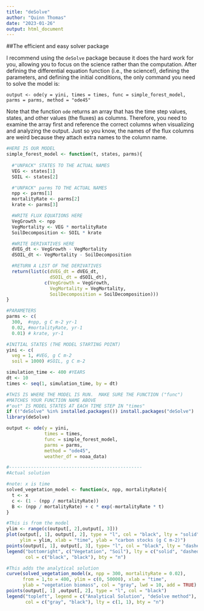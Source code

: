 ```yaml
---
title: "deSolve"
author: "Quinn Thomas"
date: "2023-01-26"
output: html_document
---
```


##The efficient and easy solver package

I recommend using the `deSolve` package because it does the hard work for you, allowing you to focus on the science rather than the computation.  After defining the differential equation function (i.e., the science!), defining the parameters, and defining the initial conditions, the only command you need to solve the model is:

```
output <- ode(y = yini, times = times, func = simple_forest_model, parms = parms, method = "ode45"
```

Note that the function `ode` returns an array that has the time step values, states, and other values (the fluxes) as columns. Therefore, you need to examine the array first and reference the correct columns when visualizing and analyzing the output.  Just so you know, the names of the flux columns are weird because they attach extra names to the column name.

```r

#HERE IS OUR MODEL
simple_forest_model <- function(t, states, parms){
  
  #"UNPACK" STATES TO THE ACTUAL NAMES
  VEG <- states[1]
  SOIL <- states[2]

  #"UNPACK" parms TO THE ACTUAL NAMES
  npp <- parms[1]
  mortalityRate <- parms[2]
  krate <- parms[3]

  #WRITE FLUX EQUATIONS HERE
  VegGrowth <- npp 
  VegMortality <- VEG * mortalityRate
  SoilDecomposition <- SOIL * krate

  #WRITE DERIVATIVES HERE
  dVEG_dt <- VegGrowth - VegMortality
  dSOIL_dt <- VegMortality - SoilDecomposition

  #RETURN A LIST OF THE DERIVATIVES
  return(list(c(dVEG_dt = dVEG_dt, 
                dSOIL_dt = dSOIL_dt),
              c(VegGrowth = VegGrowth, 
                VegMortality = VegMortality, 
                SoilDecomposition = SoilDecomposition)))
}

#PARAMETERS
parms <- c(
  300,  #npp, g C m-2 yr-1
  0.02, #mortalityRate, yr-1
  0.01) # krate, yr-1

#INITIAL STATES (THE MODEL STARTING POINT)
yini <- c(
  veg = 1, #VEG, g C m-2
  soil = 1000) #SOIL, g C m-2

simulation_time <- 400 #YEARS
dt <- 10
times <- seq(1, simulation_time, by = dt)

#THIS IS WHERE THE MODEL IS RUN.  MAKE SURE THE FUNCTION ("func") 
#MATCHES YOUR FUNCTION NAME ABOVE
#"out" IS MODEL STATES AT EACH TIME STEP IN "times"
if (!"deSolve" %in% installed.packages()) install.packages("deSolve")
library(deSolve)

output <- ode(y = yini, 
              times = times, 
              func = simple_forest_model, 
              parms = parms, 
              method = "ode45",
              weather_df = noaa_data)

#-------------------------------------------------
#Actual solution

#note: x is time
solved_vegetation_model <- function(x, npp, mortalityRate){
  t <- x
  c <- (1 - (npp / mortalityRate))
  B <- (npp / mortalityRate) + c * exp(-mortalityRate * t)
}

#This is from the model
ylim <- range(c(output[, 2],output[, 3]))
plot(output[, 1], output[, 2], type = "l", col = "black", lty = "solid", 
     ylim = ylim, xlab = "time", ylab = "carbon stocks (g C m-2)")
points(output[, 1], output[, 3], type= "l", col = "black", lty = "dashed")
legend("bottomright", c("Vegetation", "Soil"), lty = c("solid", "dashed"),
       col = c("black", "black"), bty = "n")

#This adds the analytical solution
curve(solved_vegetation_model(x, npp = 300, mortalityRate = 0.02), 
      from = 1,to = 400, ylim = c(0, 50000), xlab = "time", 
      ylab = "vegetation biomass", col = "gray", lwd = 10, add = TRUE)
points(output[, 1] ,output[, 2], type = "l", col = "black")
legend("topleft", legend = c("Analytical Solution", "deSolve method"), 
       col = c("gray", "black"), lty = c(1, 1), bty = "n")
```
